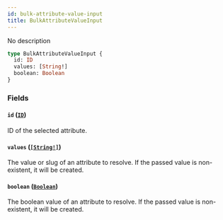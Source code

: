 ```yaml
---
id: bulk-attribute-value-input
title: BulkAttributeValueInput
---
```


No description

```graphql
type BulkAttributeValueInput {
  id: ID
  values: [String!]
  boolean: Boolean
}
```

### Fields

#### `id` ([`ID`](/docs/developer/api-reference/scalars/id))

ID of the selected attribute.

#### `values` ([`[String!]`](/docs/developer/api-reference/scalars/string))

The value or slug of an attribute to resolve. If the passed value is non-existent, it will be created.

#### `boolean` ([`Boolean`](/docs/developer/api-reference/scalars/boolean))

The boolean value of an attribute to resolve. If the passed value is non-existent, it will be created.
